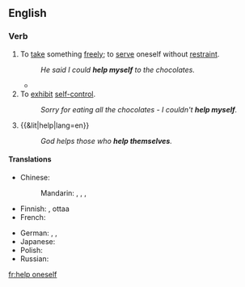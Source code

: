 ==English==

===Verb===
{{head|en|verb}}

# {{lb|en|reflexive}} To [[take]] something [[freely]]; to [[serve]] oneself without [[restraint]].
#: ''He said I could '''help myself''' to the chocolates.''
#* {{quote-text|year=1920|author={{w|Herman Cyril McNeile}}|title=Bulldog Drummond|chapter=1|passage=Hugh '''helped himself''' to bacon. "My dear fellow, she can think what she likes so long as she continues to grill bacon like this. Your wife is a treasure, James—a pearl amongst women; and you can tell her so with my love."}}
# To [[exhibit]] [[self-control]].
#: ''Sorry for eating all the chocolates - I couldn't '''help myself'''.''
# {{&lit|help|lang=en}}
#: ''God helps those who '''help themselves'''.''

====Translations====
{{trans-top|take something freely}}
* Chinese:
*: Mandarin: {{t|cmn|[[自己]][[拿]]|sc=Hani}}, {{t|cmn|[[自己]][[拿]]|tr=zìjǐ ná|sc=Hani}}, {{qualifier|invitation}} {{t+|cmn|請便|sc=Hani}}, {{t+|cmn|请便|tr=qǐngbiàn|sc=Hani}}
* Finnish: {{t+|fi|saada}} {{t+|fi|ottaa}}, {{t+|fi|voida}} ottaa
* French: {{t+|fr|se servir}}
{{trans-mid}}
* German: {{t+|de|bedienen|alt=sich bedienen}}, {{t|de|zugreifen}}, {{t|de|sich auftun}}
* Japanese: {{t+|ja|遠慮|tr=えんりょなく...する, enryo naku ... suru|alt=遠慮なく...する|sc=Jpan}}
* Polish: {{t|pl|częstować się}}
* Russian: {{t+|ru|угоща́ться|impf}} {{qualifier|food}}
{{trans-bottom}}
{{trans-see|to help oneself|make use}}

[[fr:help oneself]]
